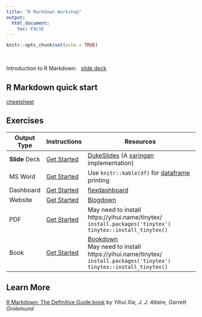 ```yaml
---
title: "R Markdown Workshop"
output: 
  html_document:
    toc: FALSE
---
```


```r
knitr::opts_chunk$set(echo = TRUE)
```

&nbsp;

Introduction to R Markdown: &nbsp; [slide deck](slides/)

## R Markdown quick start

[cheetsheet](slides/index.html#5)


## Exercises
Output Type | Instructions | Resources
-------- | ---------- | --------------------------------------
**Slide** Deck | [Get Started](dukeslides_getstarted.html) | [DukeSlides](https://www.johnlittle.info/dukeslides/) (A [xaringan](https://slides.yihui.name/xaringan/#1) implementation)
MS Word | [Get Started](msword_getstarted.html) | Use `knitr::kable(df)` for [dataframe](https://bookdown.org/yihui/rmarkdown/html-document.html#data-frame-printing) printing
Dashboard | [Get Started](https://rmarkdown.rstudio.com/flexdashboard/) | [flexdashboard](https://rmarkdown.rstudio.com/flexdashboard/)
Website | [Get Started](blogdown_getstarted.html) | [Blogdown](https://bookdown.org/yihui/blogdown/)
PDF | [Get Started](pdf_getstarted.html) | May need to install https://yihui.name/tinytex/<br> `install.packages('tinytex')` <br> `tinytex::install_tinytex()`
Book | [Get Started](https://bookdown.org/yihui/bookdown/get-started.html) | [Bookdown](https://bookdown.org/yihui/bookdown/)<br>May need to install https://yihui.name/tinytex/<br> `install.packages('tinytex')` <br> `tinytex::install_tinytex()`

## Learn More

[R Markdown: The Definitive Guide book](https://bookdown.org/yihui/rmarkdown/) by *Yihui Xie, J. J. Allaire, Garrett Grolemund*
